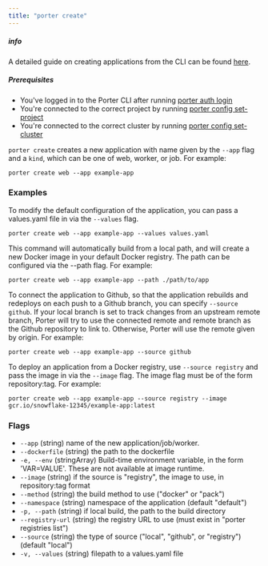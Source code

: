 ```yaml
---
title: "porter create"
---
```


##### info

A detailed guide on creating applications from the CLI can be found [here](/deploying-applications/deploying-from-cli/creating-an-application).

##### Prerequisites

* You've logged in to the Porter CLI after running [porter auth login](/enterprise/cli/command-reference/porter-auth)
* You're connected to the correct project by running [porter config set-project](/enterprise/cli/command-reference/porter-config)
* You're connected to the correct cluster by running [porter config set-cluster](/enterprise/cli/command-reference/porter-config)

  
`porter create` creates a new application with name given by the `--app` flag and a `kind`, which can be one of web, worker, or job. For example:

```
porter create web --app example-app

```

### Examples[](#examples "Direct link to heading")

To modify the default configuration of the application, you can pass a values.yaml file in via the `--values` flag.

```
porter create web --app example-app --values values.yaml

```

This command will automatically build from a local path, and will create a new Docker image in your default Docker registry. The path can be configured via the --path flag. For example:

```
porter create web --app example-app --path ./path/to/app

```

To connect the application to Github, so that the application rebuilds and redeploys on each push to a Github branch, you can specify `--source github`. If your local branch is set to track changes from an upstream remote branch, Porter will try to use the connected remote and remote branch as the Github repository to link to. Otherwise, Porter will use the remote given by origin. For example:

```
porter create web --app example-app --source github

```

To deploy an application from a Docker registry, use `--source registry` and pass the image in via the `--image` flag. The image flag must be of the form repository:tag. For example:

```
porter create web --app example-app --source registry --image gcr.io/snowflake-12345/example-app:latest

```

### Flags[](#flags "Direct link to heading")

* `--app` (string) name of the new application/job/worker.
* `--dockerfile` (string) the path to the dockerfile
* `-e, --env` (stringArray) Build-time environment variable, in the form 'VAR=VALUE'. These are not available at image runtime.
* `--image` (string) if the source is "registry", the image to use, in repository:tag format
* `--method` (string) the build method to use ("docker" or "pack")
* `--namespace` (string) namespace of the application (default "default")
* `-p, --path` (string) if local build, the path to the build directory
* `--registry-url` (string) the registry URL to use (must exist in "porter registries list")
* `--source` (string) the type of source ("local", "github", or "registry") (default "local")
* `-v, --values` (string) filepath to a values.yaml file